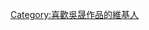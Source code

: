 {{Userbox
  |border-c = #000000
  |border-s = 1
  |id-c     = #FFFFFF
  |id-s     = 
  |id-fc    = #000000
  |info-c   = #ffffff
  |info-s   = 10
  |info-fc  = #000000
  |id       = 吳晟
  |info     = 這個用戶喜歡'''[[吳晟]]'''的作品。
}}

[[Category:喜歡吳晟作品的維基人]]